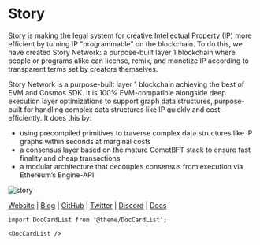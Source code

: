 # Story


<MainpageMetrics rpc="https://story-testnet.rpc.kjnodes.com" binary="story" />

[Story](https://www.story.foundation/) is making the legal system for creative Intellectual Property (IP) more efficient by turning IP "programmable" on the blockchain. To do this, we have created Story Network: a purpose-built layer 1 blockchain where people or programs alike can license, remix, and monetize IP according to transparent terms set by creators themselves.

Story Network is a purpose-built layer 1 blockchain achieving the best of EVM and Cosmos SDK. It is 100% EVM-compatible alongside deep execution layer optimizations to support graph data structures, purpose-built for handling complex data structures like IP quickly and cost-efficiently. It does this by:

- using precompiled primitives to traverse complex data structures like IP graphs within seconds at marginal costs
- a consensus layer based on the mature CometBFT stack to ensure fast finality and cheap transactions
- a modular architecture that decouples consensus from execution via Ethereum’s Engine-API

![story](./img/story.png)

[Website](https://www.story.foundation/) | [Blog](https://www.story.foundation/media) | [GitHub](https://github.com/storyprotocol) | [Twitter](https://x.com/StoryProtocol) | [Discord](https://discord.gg/storyprotocol) | [Docs](https://docs.story.foundation/docs/what-is-story)

```mdx-code-block
import DocCardList from '@theme/DocCardList';

<DocCardList />
```
